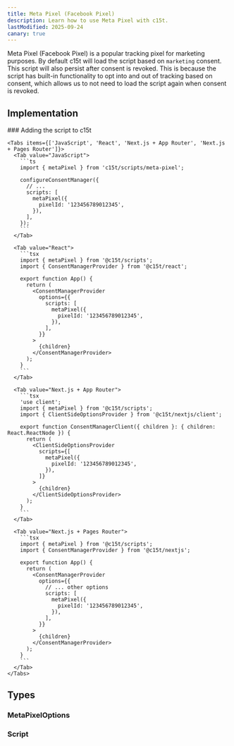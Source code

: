 ```yaml
---
title: Meta Pixel (Facebook Pixel)
description: Learn how to use Meta Pixel with c15t.
lastModified: 2025-09-24
canary: true
---
```


Meta Pixel (Facebook Pixel) is a popular tracking pixel for marketing purposes. By default c15t will load the script based on `marketing` consent.
This script will also persist after consent is revoked. This is because the script has built-in functionality to opt into and out of tracking based on consent, which allows us to not need to load the script again when consent is revoked.

## Implementation

<Steps>
  <Step>
    ### Adding the script to c15t

    <Tabs items={['JavaScript', 'React', 'Next.js + App Router', 'Next.js + Pages Router']}>
      <Tab value="JavaScript">
        ```ts
        import { metaPixel } from 'c15t/scripts/meta-pixel';

        configureConsentManager({
          // ... 
          scripts: [
            metaPixel({
              pixelId: '123456789012345',
            }),
          ],
        });
        ```
      </Tab>

      <Tab value="React">
        ```tsx
        import { metaPixel } from '@c15t/scripts';
        import { ConsentManagerProvider } from '@c15t/react';

        export function App() { 
          return (
            <ConsentManagerProvider
              options={{
                scripts: [
                  metaPixel({
                    pixelId: '123456789012345',
                  }),
                ],
              }}
            >
              {children}
            </ConsentManagerProvider>
          );
        }
        ```
      </Tab>

      <Tab value="Next.js + App Router">
        ```tsx
        'use client';
        import { metaPixel } from '@c15t/scripts';
        import { ClientSideOptionsProvider } from '@c15t/nextjs/client';

        export function ConsentManagerClient({ children }: { children: React.ReactNode }) { 
          return (
            <ClientSideOptionsProvider
              scripts={[
                metaPixel({
                  pixelId: '123456789012345',
                }),
              ]}
            >
              {children}
            </ClientSideOptionsProvider>
          );
        }
        ```
      </Tab>

      <Tab value="Next.js + Pages Router">
        ```tsx
        import { metaPixel } from '@c15t/scripts';
        import { ConsentManagerProvider } from '@c15t/nextjs';

        export function App() { 
          return (
            <ConsentManagerProvider
              options={{
                // ... other options
                scripts: [
                  metaPixel({
                    pixelId: '123456789012345',
                  }),
                ],
              }}
            >
              {children}
            </ConsentManagerProvider>
          );
        }
        ```
      </Tab>
    </Tabs>
  </Step>
</Steps>

## Types

### MetaPixelOptions

<AutoTypeTable path="./packages/scripts/src/meta-pixel.ts" name="MetaPixelOptions" />

### Script

<AutoTypeTable path="./packages/core/src/libs/script-loader/types.ts" name="Script" />
